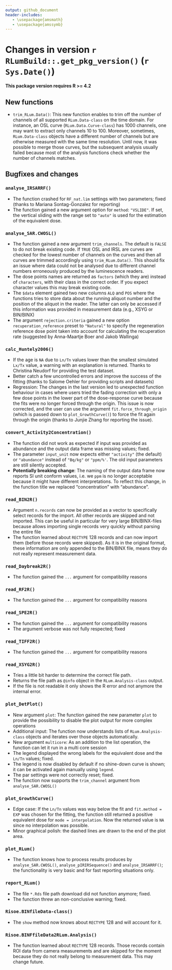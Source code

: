 ```yaml
---
output: github_document
header-includes:
   - \usepackage{amsmath}
   - \usepackage{amssymb}
---
```

<!-- NEWS.md was auto-generated by NEWS.Rmd. Please DO NOT edit by hand!-->

# Changes in version `r RLumBuild::.get_pkg_version()` (`r Sys.Date()`)

**This package version requires R >= 4.2**

## New functions
* `trim_RLum.Data()`: This new function enables to trim off the number of channels of all supported `RLum.Data-class` on the time domain. For instance, an OSL curve (`RLum.Data.Curve-class`) has 1000 channels, one may
want to extract only channels 10 to 100. Moreover, sometimes, `RLum.Data-class` objects have a different number
of channels but are otherwise measured with the same time resolution. Until now,
it was possible to merge those curves, but the subsequent analysis usually failed because
most of the analysis functions check whether the number of channels matches. 

## Bugfixes and changes

### `analyse_IRSARRF()`
* The function crashed for `RF_nat.lim` settings with two parameters; fixed (thanks to Mariana Sontag-Gonzalez for reporting)
* The function gained a new argument option for `method`: `"VSLIDE"`. If set, the vertical sliding with the range set to `"auto"` is used for the estimation of the equivalent dose.

### `analyse_SAR.CWOSL()`
* The function gained a new argument `trim_channels`. The default is `FALSE` to do 
not break existing code. If `TRUE` OSL and IRSL are curves are checked for the lowest
number of channels on the curves and then all curves are trimmed accordingly using 
`trim_RLum.Data()`. This should fix an issue where data could not be analysed 
due to different channel numbers erroneously produced by the luminescence readers.
* The dose points names are returned as `factors` (which they are) instead of `characters`, with 
their class in the correct order. If you expect character values this may break existing code.
* The `$data` element gained two new columns `ALQ` and `POS` where the functions tries to store
data about the running aliquot number and the position of the aliquot in the reader. The latter
can only be accessed if this information was provided in measurement data (e.g., XSYG or BIN/BINX)
* The argument `rejection.criteria` gained a new option `recuperation_reference` preset to `"Natural"` to specify 
the regeneration reference dose point taken into account for calculating the recuperation rate (suggested by Anna-Maartje Boer and Jakob Wallinga)

### `calc_Huntely2006()`
* If the age is `NA` due to `Ln/Tn` values lower than the smallest simulated `Lx/Tx` value, 
a warning with an explanation is returned. Thanks to Christina Neudorf for providing the test
dataset.
* Better catch a few uncontrolled errors and improve the success of the fitting (thanks to Salome Oehler for 
providing scripts and datasets)
* Regression: The changes in the last version led to unexpected function behaviour in cases where 
users tried the fading correction with only a few dose points in the lower part of the dose-response curve because
the fits were no longer forced through the origin. This issue is now corrected, and the user 
can use the argument `fit.force_through_origin` (which is passed down to `plot_GrowthCurve()`) to force
the fit again through the origin (thanks to Junjie Zhang for reporting the issue).

### `convert_Activity2Concentration()`
* The function did not work as expected if input was provided as abundance and the output 
data frame was missing values; fixed.
* The parameter `input_unit` now expects either `"activity"` (the default) or `"abundance"` instead
of `"Bq/kg"` or `"ppm/%'`. The old input parameters are still silently accepted. 
* **Potentially breaking change**: The naming of the output data frame now reports SI unit conform values, 
i.e. we `ppm` is no longer acceptable because it might have different interpretations. To 
reflect this change, in the function title we replaced "concentration" with "abundance".

### `read_BIN2R()`
* Argument `n.records` can now be provided as a vector to specifically 
select records for the import. All other records are skipped and not imported. 
This can be useful in particular for very large BIN/BINX-files because
allows importing single records very quickly without parsing the entire 
file
* The function learned about `RECTYPE` 128 records and can now import
them (before those records were skipped). As it is in the original format, these information are only appended to the BIN/BINX file, means they do not really represent measurement data. 

### `read_Daybreak2R()`
* The function gained the `...` argument for compatibility reasons

### `read_RF2R()`
* The function gained the `...` argument for compatibility reasons

### `read_SPE2R()`
* The function gained the `...` argument for compatibility reasons
* The argument verbose was not fully respected; fixed

### `read_TIFF2R()`
* The function gained the `...` argument for compatibility reasons

### `read_XSYG2R()`
* Tries a little bit harder to determine the correct file path.
* Returns the file path as `@info` object in the `RLum.Analysis-class` output.
* If the file is not readable it only shows the R error and not anymore the internal error.

### `plot_DetPlot()`
* New argument `plot`: The function gained the new parameter `plot` to provide the possibility to disable the plot output for more complex operations
* Additional input: The function now understands lists of `RLum.Analysis-class` objects and iterates over those objects automatically. 
* New argument `multicore`: As an addition to the list operation, the function can let it run in a multi core session
* The legend displayed the wrong labels for the equivalent dose and the `Ln/Tn` values; fixed.
* The legend is now disabled by default if no shine-down curve is shown; it can be activated again 
manually using `legend`.
* The par settings were not correctly reset; fixed.
* The function now supports the `trim_channel` argument from `analyse_SAR.CWOSL()`

### `plot_GrowthCurve()`
* Edge case: If the `Ln/Tn` values was way below the fit and `fit.method = EXP` was chosen for the fitting,
the function still returned a positive equivalent dose for `mode = interpolation`. Now the returned value
is `NA` since no interpolation was possible.
* Minor graphical polish: the dashed lines are drawn to the end of the plot area. 

### `plot_RLum()`
* The function knows how to process results produces by `analyse_SAR.CWOSL()`, `analyse_pIRIRSequence()` and `analyse_IRSARRF()`; 
the functionality is very basic and for fast reporting situations only.

### `report_RLum()`
* The file `*.Rds` file path download did not function anymore; fixed.
* The function threw an non-conclusive warning; fixed. 

### `Risoe.BINfileData-class()`
* The `show` method now knows about `RECTYPE` 128 and will account for it.

### `Risoe.BINFfileData2RLum.Analysis()` 
* The function learned about `RECTYPE` 128 records. Those records contain ROI 
data from camera measurements and are skipped for the moment because they do not 
really belong to measurement data. This may change future.
